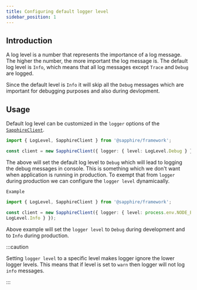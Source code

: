 ```yaml
---
title: Configuring default logger level
sidebar_position: 1
---
```


## Introduction

A log level is a number that represents the importance of a log message. The higher the number, the more important the
log message is. The default log level is `Info`, which means that all log messages except `Trace` and `Debug` are logged.

Since the default level is `Info` it will skip all the `Debug` messages which are important for debugging purposes and
also during devlopment.

## Usage

Default log level can be customized in the `logger` options of the [`SapphireClient`][sapphire].

```typescript ts2esm2cjs|{3}|{3}
import { LogLevel, SapphireClient } from '@sapphire/framework';

const client = new SapphireClient({ logger: { level: LogLevel.Debug } });
```

The above will set the default log level to `Debug` which will lead to logging the debug messages in console. This is something
which we don't want when application is running in production. To exempt that from `logger` during production we can
configure the `logger level` dynamicaally.

`Example`
```typescript ts2esm2cjs|{3}|{3}
import { LogLevel, SapphireClient } from '@sapphire/framework';

const client = new SapphireClient({ logger: { level: process.env.NODE_ENV === 'development' ? LogLevel.Debug :
LogLevel.Info } });
```

Above example will set the `logger level` to `Debug` during development and to `Info` during production.

:::caution

Setting `logger level` to a specific level makes logger ignore the lower logger levels. This means that if level is set to
`warn` then logger will not log `info` messages.

:::

[sapphire]: ../../Documentation/api-framework/classes/SapphireClient
